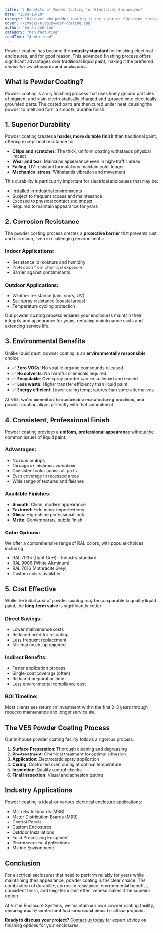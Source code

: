 ```yaml
---
title: "5 Benefits of Powder Coating for Electrical Enclosures"
date: "2024-10-10"
excerpt: "Discover why powder coating is the superior finishing choice for electrical enclosures and switchboards."
cover: "/images/blog/powder-coating.jpg"
author: "Sarah Johnson"
category: "Manufacturing"
readTime: "4 min read"
---
```


Powder coating has become the **industry standard** for finishing electrical enclosures, and for good reason. This advanced finishing process offers significant advantages over traditional liquid paint, making it the preferred choice for switchboards and enclosures.

## What is Powder Coating?

Powder coating is a dry finishing process that uses finely ground particles of pigment and resin electrostatically charged and sprayed onto electrically grounded parts. The coated parts are then cured under heat, causing the powder to melt and form a smooth, durable finish.

## 1. Superior Durability

Powder coating creates a **harder, more durable finish** than traditional paint, offering exceptional resistance to:

- **Chips and scratches**: The thick, uniform coating withstands physical impact
- **Wear and tear**: Maintains appearance even in high-traffic areas
- **Fading**: UV-resistant formulations maintain color longer
- **Mechanical stress**: Withstands vibration and movement

This durability is particularly important for electrical enclosures that may be:

- Installed in industrial environments
- Subject to frequent access and maintenance
- Exposed to physical contact and impact
- Required to maintain appearance for years

## 2. Corrosion Resistance

The powder coating process creates a **protective barrier** that prevents rust and corrosion, even in challenging environments:

### Indoor Applications:

- Resistance to moisture and humidity
- Protection from chemical exposure
- Barrier against contaminants

### Outdoor Applications:

- Weather resistance (rain, snow, UV)
- Salt spray resistance (coastal areas)
- Temperature cycling protection

Our powder coating process ensures your enclosures maintain their integrity and appearance for years, reducing maintenance costs and extending service life.

## 3. Environmental Benefits

Unlike liquid paint, powder coating is an **environmentally responsible** choice:

- ✅ **Zero VOCs**: No volatile organic compounds released
- ✅ **No solvents**: No harmful chemicals required
- ✅ **Recyclable**: Overspray powder can be collected and reused
- ✅ **Less waste**: Higher transfer efficiency than liquid paint
- ✅ **Energy efficient**: Lower curing temperatures than some alternatives

At VES, we're committed to sustainable manufacturing practices, and powder coating aligns perfectly with that commitment.

## 4. Consistent, Professional Finish

Powder coating provides a **uniform, professional appearance** without the common issues of liquid paint:

### Advantages:

- No runs or drips
- No sags or thickness variations
- Consistent color across all parts
- Even coverage in recessed areas
- Wide range of textures and finishes

### Available Finishes:

- **Smooth**: Clean, modern appearance
- **Textured**: Hide minor imperfections
- **Gloss**: High-shine professional look
- **Matte**: Contemporary, subtle finish

### Color Options:

We offer a comprehensive range of RAL colors, with popular choices including:

- RAL 7035 (Light Grey) - Industry standard
- RAL 9006 (White Aluminum)
- RAL 7016 (Anthracite Grey)
- Custom colors available

## 5. Cost Effective

While the initial cost of powder coating may be comparable to quality liquid paint, the **long-term value** is significantly better:

### Direct Savings:

- Lower maintenance costs
- Reduced need for recoating
- Less frequent replacement
- Minimal touch-up required

### Indirect Benefits:

- Faster application process
- Single-coat coverage (often)
- Reduced preparation time
- Less environmental compliance cost

### ROI Timeline:

Most clients see return on investment within the first 2-3 years through reduced maintenance and longer service life.

## The VES Powder Coating Process

Our in-house powder coating facility follows a rigorous process:

1. **Surface Preparation**: Thorough cleaning and degreasing
2. **Pre-treatment**: Chemical treatment for optimal adhesion
3. **Application**: Electrostatic spray application
4. **Curing**: Controlled oven curing at optimal temperature
5. **Inspection**: Quality control checks
6. **Final Inspection**: Visual and adhesion testing

## Industry Applications

Powder coating is ideal for various electrical enclosure applications:

- Main Switchboards (MSB)
- Motor Distribution Boards (MDB)
- Control Panels
- Custom Enclosures
- Outdoor Installations
- Food Processing Equipment
- Pharmaceutical Applications
- Marine Environments

## Conclusion

For electrical enclosures that need to perform reliably for years while maintaining their appearance, powder coating is the clear choice. The combination of durability, corrosion resistance, environmental benefits, consistent finish, and long-term cost effectiveness makes it the superior option.

At Virtue Enclosure Systems, we maintain our own powder coating facility, ensuring quality control and fast turnaround times for all our projects.

**Ready to discuss your project?** [Contact us today](/contact) for expert advice on finishing options for your enclosures.

